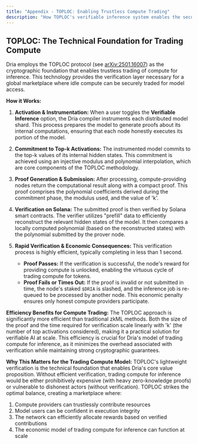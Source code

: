 ```yaml
---
title: "Appendix - TOPLOC: Enabling Trustless Compute Trading"
description: "How TOPLOC's verifiable inference system enables the secure trading of compute for model inference in Dria."
---
```


## TOPLOC: The Technical Foundation for Trading Compute

Dria employs the TOPLOC protocol (see [arXiv:2501.16007](https://arxiv.org/abs/2501.16007)) as the cryptographic foundation that enables trustless trading of compute for inference. This technology provides the verification layer necessary for a global marketplace where idle compute can be securely traded for model access.

**How it Works:**

1.  **Activation & Instrumentation:** When a user toggles the **Verifiable Inference** option, the Dria compiler instruments each distributed model shard. This process prepares the model to generate proofs about its internal computations, ensuring that each node honestly executes its portion of the model.

2.  **Commitment to Top-k Activations:** The instrumented model commits to the top-k values of its internal hidden states. This commitment is achieved using an injective modulus and polynomial interpolation, which are core components of the TOPLOC methodology.

3.  **Proof Generation & Submission:** After processing, compute-providing nodes return the computational result along with a compact proof. This proof comprises the polynomial coefficients derived during the commitment phase, the modulus used, and the value of 'k'.

4.  **Verification on Solana:** The submitted proof is then verified by Solana smart contracts. The verifier utilizes "prefill" data to efficiently reconstruct the relevant hidden states of the model. It then compares a locally computed polynomial (based on the reconstructed states) with the polynomial submitted by the prover node.

5.  **Rapid Verification & Economic Consequences:** This verification process is highly efficient, typically completing in less than 1 second.
    *   **Proof Passes:** If the verification is successful, the node's reward for providing compute is unlocked, enabling the virtuous cycle of trading compute for tokens.
    *   **Proof Fails or Times Out:** If the proof is invalid or not submitted in time, the node's staked `$DRIA` is slashed, and the inference job is re-queued to be processed by another node. This economic penalty ensures only honest compute providers participate.

**Efficiency Benefits for Compute Trading:**
The TOPLOC approach is significantly more efficient than traditional zkML methods. Both the size of the proof and the time required for verification scale linearly with 'k' (the number of top activations considered), making it a practical solution for verifiable AI at scale. This efficiency is crucial for Dria's model of trading compute for inference, as it minimizes the overhead associated with verification while maintaining strong cryptographic guarantees.

**Why This Matters for the Trading Compute Model:**
TOPLOC's lightweight verification is the technical foundation that enables Dria's core value proposition. Without efficient verification, trading compute for inference would be either prohibitively expensive (with heavy zero-knowledge proofs) or vulnerable to dishonest actors (without verification). TOPLOC strikes the optimal balance, creating a marketplace where:

1. Compute providers can trustlessly contribute resources
2. Model users can be confident in execution integrity
3. The network can efficiently allocate rewards based on verified contributions
4. The economic model of trading compute for inference can function at scale 